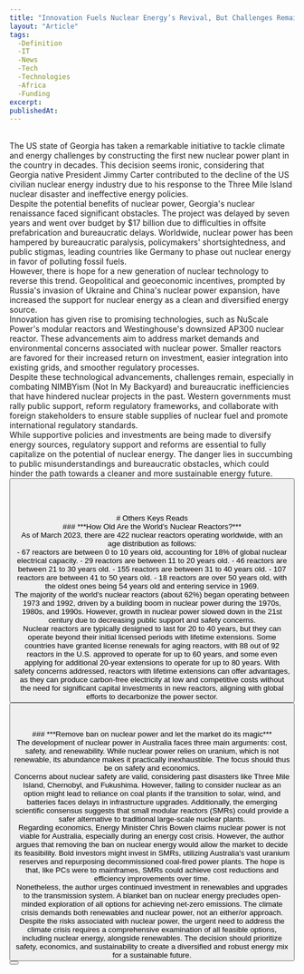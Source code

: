 ```yaml
---
title: "Innovation Fuels Nuclear Energy’s Revival, But Challenges Remain"
layout: "Article"
tags: 
  -Definition
  -IT
  -News
  -Tech
  -Technologies
  -Africa
  -Funding
excerpt:
publishedAt:
---
```

<br/>
The US state of Georgia has taken a remarkable initiative to tackle climate and energy challenges by constructing the first new nuclear power plant in the country in decades. This decision seems ironic, considering that Georgia native President Jimmy Carter contributed to the decline of the US civilian nuclear energy industry due to his response to the Three Mile Island nuclear disaster and ineffective energy policies.
<br/>
Despite the potential benefits of nuclear power, Georgia's nuclear renaissance faced significant obstacles. The project was delayed by seven years and went over budget by $17 billion due to difficulties in offsite prefabrication and bureaucratic delays. Worldwide, nuclear power has been hampered by bureaucratic paralysis, policymakers' shortsightedness, and public stigmas, leading countries like Germany to phase out nuclear energy in favor of polluting fossil fuels.
<br/>
However, there is hope for a new generation of nuclear technology to reverse this trend. Geopolitical and geoeconomic incentives, prompted by Russia's invasion of Ukraine and China's nuclear power expansion, have increased the support for nuclear energy as a clean and diversified energy source.
<br/>
Innovation has given rise to promising technologies, such as NuScale Power's modular reactors and Westinghouse's downsized AP300 nuclear reactor. These advancements aim to address market demands and environmental concerns associated with nuclear power. Smaller reactors are favored for their increased return on investment, easier integration into existing grids, and smoother regulatory processes.
<br/>
Despite these technological advancements, challenges remain, especially in combating NIMBYism (Not In My Backyard) and bureaucratic inefficiencies that have hindered nuclear projects in the past. Western governments must rally public support, reform regulatory frameworks, and collaborate with foreign stakeholders to ensure stable supplies of nuclear fuel and promote international regulatory standards.
<br/>
While supportive policies and investments are being made to diversify energy sources, regulatory support and reforms are essential to fully capitalize on the potential of nuclear energy. The danger lies in succumbing to public misunderstandings and bureaucratic obstacles, which could hinder the path towards a cleaner and more sustainable energy future.
<br/>
<Button
  address="https://www.forbes.com/sites/arielcohen/2023/05/31/innovation-fuels-nuclear-energys-revival-but-challenges-remain/?sh=4326064ff9d1"
  text="Source"
/>
<br/>
<br/>
<br/>
<br/>
# Others Keys Reads
<br/>
### ***How Old Are the World’s Nuclear Reactors?***
<br/>
<Image src="/how-old-are-the-worlds-nuclear-reactors-infographic.jpg" alt="" width={600} height={500} />
<br />
As of March 2023, there are 422 nuclear reactors operating worldwide, with an age distribution as follows:
<br/>
- 67 reactors are between 0 to 10 years old, accounting for 18% of global nuclear electrical capacity.
- 29 reactors are between 11 to 20 years old.
- 46 reactors are between 21 to 30 years old.
- 155 reactors are between 31 to 40 years old.
- 107 reactors are between 41 to 50 years old.
- 18 reactors are over 50 years old, with the oldest ones being 54 years old and entering service in 1969.
<br/>
The majority of the world's nuclear reactors (about 62%) began operating between 1973 and 1992, driven by a building boom in nuclear power during the 1970s, 1980s, and 1990s. However, growth in nuclear power slowed down in the 21st century due to decreasing public support and safety concerns.
<br/>
Nuclear reactors are typically designed to last for 20 to 40 years, but they can operate beyond their initial licensed periods with lifetime extensions. Some countries have granted license renewals for aging reactors, with 88 out of 92 reactors in the U.S. approved to operate for up to 60 years, and some even applying for additional 20-year extensions to operate for up to 80 years. With safety concerns addressed, reactors with lifetime extensions can offer advantages, as they can produce carbon-free electricity at low and competitive costs without the need for significant capital investments in new reactors, aligning with global efforts to decarbonize the power sector.
<br/>
<Button
  address="https://www.visualcapitalist.com/how-old-are-the-worlds-nuclear-reactors/"
  text="Source"
/>
<br/>
<br/>
<br/>
### ***Remove ban on nuclear power and let the market do its magic***
<br/>
The development of nuclear power in Australia faces three main arguments: cost, safety, and renewability. While nuclear power relies on uranium, which is not renewable, its abundance makes it practically inexhaustible. The focus should thus be on safety and economics.
<br/>
Concerns about nuclear safety are valid, considering past disasters like Three Mile Island, Chernobyl, and Fukushima. However, failing to consider nuclear as an option might lead to reliance on coal plants if the transition to solar, wind, and batteries faces delays in infrastructure upgrades. Additionally, the emerging scientific consensus suggests that small modular reactors (SMRs) could provide a safer alternative to traditional large-scale nuclear plants.
<br/>
Regarding economics, Energy Minister Chris Bowen claims nuclear power is not viable for Australia, especially during an energy cost crisis. However, the author argues that removing the ban on nuclear energy would allow the market to decide its feasibility. Bold investors might invest in SMRs, utilizing Australia's vast uranium reserves and repurposing decommissioned coal-fired power plants. The hope is that, like PCs were to mainframes, SMRs could achieve cost reductions and efficiency improvements over time.
<br/>
Nonetheless, the author urges continued investment in renewables and upgrades to the transmission system. A blanket ban on nuclear energy precludes open-minded exploration of all options for achieving net-zero emissions. The climate crisis demands both renewables and nuclear power, not an either/or approach.
<br/>
Despite the risks associated with nuclear power, the urgent need to address the climate crisis requires a comprehensive examination of all feasible options, including nuclear energy, alongside renewables. The decision should prioritize safety, economics, and sustainability to create a diversified and robust energy mix for a sustainable future.
<br/>
<Button
  address="https://www.afr.com/policy/energy-and-climate/remove-ban-on-nuclear-power-and-let-the-market-do-its-magic-20230716-p5dol2"
  text="Source"
/>
